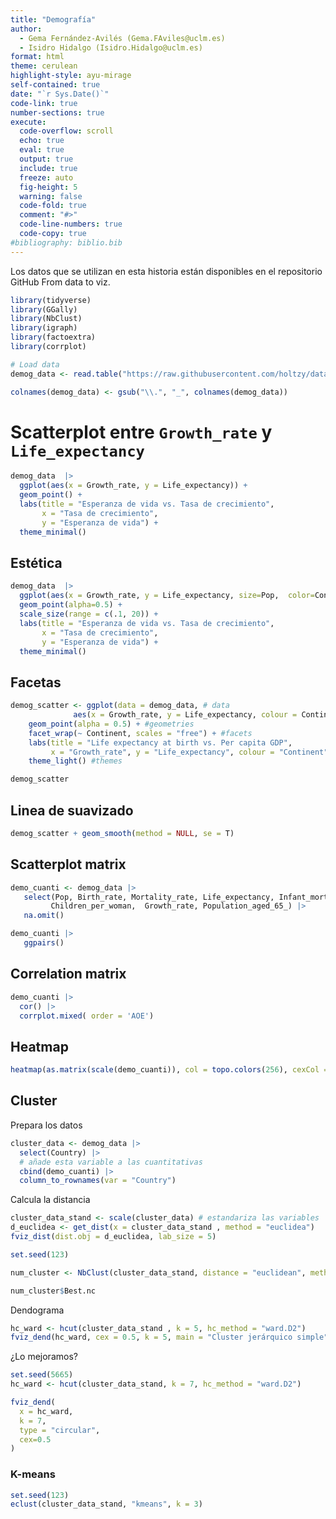 ```yaml
---
title: "Demografía"
author:
  - Gema Fernández-Avilés (Gema.FAviles@uclm.es)
  - Isidro Hidalgo (Isidro.Hidalgo@uclm.es)
format: html
theme: cerulean
highlight-style: ayu-mirage
self-contained: true
date: "`r Sys.Date()`"
code-link: true
number-sections: true
execute:
  code-overflow: scroll
  echo: true
  eval: true
  output: true
  include: true
  freeze: auto
  fig-height: 5
  warning: false
  code-fold: true
  comment: "#>"
  code-line-numbers: true
  code-copy: true
#bibliography: biblio.bib
---
```


::: {.callout-note}
Los datos que se utilizan en esta historia están disponibles en el repositorio GitHub From data to viz.
:::

```r
library(tidyverse)
library(GGally)
library(NbClust)
library(igraph)
library(factoextra)
library(corrplot)

# Load data
demog_data <- read.table("https://raw.githubusercontent.com/holtzy/data_to_viz/master/Example_dataset/multivariate.csv", header = T, sep = ";")

colnames(demog_data) <- gsub("\\.", "_", colnames(demog_data))
```

# Scatterplot entre `Growth_rate` y `Life_expectancy`

```r
demog_data  |>
  ggplot(aes(x = Growth_rate, y = Life_expectancy)) +
  geom_point() +
  labs(title = "Esperanza de vida vs. Tasa de crecimiento",
       x = "Tasa de crecimiento",
       y = "Esperanza de vida") +
  theme_minimal()
```

## Estética 

```r
demog_data  |>
  ggplot(aes(x = Growth_rate, y = Life_expectancy, size=Pop,  color=Continent)) +
  geom_point(alpha=0.5) +
  scale_size(range = c(.1, 20)) +
  labs(title = "Esperanza de vida vs. Tasa de crecimiento",
       x = "Tasa de crecimiento",
       y = "Esperanza de vida") +
  theme_minimal()
```

## Facetas

```r
demog_scatter <- ggplot(data = demog_data, # data
              aes(x = Growth_rate, y = Life_expectancy, colour = Continent)) + #aesthetics
    geom_point(alpha = 0.5) + #geometries
    facet_wrap(~ Continent, scales = "free") + #facets
    labs(title = "Life expectancy at birth vs. Per capita GDP", 
         x = "Growth_rate", y = "Life_expectancy", colour = "Continent") + #labels
    theme_light() #themes

demog_scatter 
```

## Linea de suavizado

```r
demog_scatter + geom_smooth(method = NULL, se = T) 
```

## Scatterplot matrix

```r
demo_cuanti <- demog_data |>
   select(Pop, Birth_rate, Mortality_rate, Life_expectancy, Infant_mortality, 
         Children_per_woman,  Growth_rate, Population_aged_65_) |>
   na.omit()

demo_cuanti |> 
   ggpairs()
```

## Correlation matrix

```r
demo_cuanti |> 
  cor() |> 
  corrplot.mixed( order = 'AOE')
```


## Heatmap

```r
heatmap(as.matrix(scale(demo_cuanti)), col = topo.colors(256), cexCol =  0.5) 
```

## Cluster

Prepara los datos

```r
cluster_data <- demog_data |>
  select(Country) |>
  # añade esta variable a las cuantitativas
  cbind(demo_cuanti) |>
  column_to_rownames(var = "Country")
```


Calcula la distancia

```r
cluster_data_stand <- scale(cluster_data) # estandariza las variables
d_euclidea <- get_dist(x = cluster_data_stand , method = "euclidea")
fviz_dist(dist.obj = d_euclidea, lab_size = 5)
```


```r
set.seed(123)

num_cluster <- NbClust(cluster_data_stand, distance = "euclidean", method = "ward.D2", min.nc = 2, max.nc = 10)

num_cluster$Best.nc
```


Dendograma

```r
hc_ward <- hcut(cluster_data_stand , k = 5, hc_method = "ward.D2")
fviz_dend(hc_ward, cex = 0.5, k = 5, main = "Cluster jerárquico simple")
```
¿Lo mejoramos?

```r
set.seed(5665)
hc_ward <- hcut(cluster_data_stand, k = 7, hc_method = "ward.D2")

fviz_dend(
  x = hc_ward,
  k = 7,
  type = "circular",
  cex=0.5
)
```


### K-means

```r
set.seed(123)
eclust(cluster_data_stand, "kmeans", k = 3)
```




